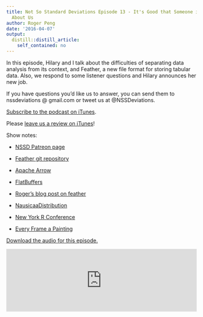 ```yaml
---
title: Not So Standard Deviations Episode 13 - It's Good that Someone is Thinking
  About Us
author: Roger Peng
date: '2016-04-07'
output:
  distill::distill_article:
    self_contained: no
---
```



In this episode, Hilary and I talk about the difficulties of
separating data analysis from its context, and Feather, a new file
format for storing tabular data. Also, we respond to some listener
questions and Hilary announces her new job.

If you have questions you’d like us to answer, you can send them to
nssdeviations @ gmail.com or tweet us at @NSSDeviations.

[Subscribe to the podcast on iTunes](https://itunes.apple.com/us/podcast/not-so-standard-deviations/id1040614570).

Please [leave us a review on iTunes](https://itunes.apple.com/us/podcast/not-so-standard-deviations/id1040614570)!


Show notes:

* [NSSD Patreon page](https://www.patreon.com/NSSDeviations)

* [Feather git repository](https://github.com/wesm/feather/)

* [Apache Arrow](https://arrow.apache.org)

* [FlatBuffers](https://google.github.io/flatbuffers/)

* [Roger’s blog post on feather](http://simplystatistics.org/2016/03/31/feather/)

* [NausicaaDistribution](https://www.etsy.com/shop/NausicaaDistribution)

* [New York R Conference](http://www.rstats.nyc)

* [Every Frame a Painting](https://goo.gl/J2QAWK)


<a href="https://soundcloud.com/nssd-podcast/episode-13-its-good-that-someone-is-thinking-about-us">Download the audio for this episode.</a>

<iframe width="100%" height="166" scrolling="no" frameborder="no" src="https://w.soundcloud.com/player/?url=https%3A//api.soundcloud.com/tracks/257851619&amp;color=ff5500&amp;auto_play=false&amp;hide_related=false&amp;show_comments=true&amp;show_user=true&amp;show_reposts=false"></iframe>

